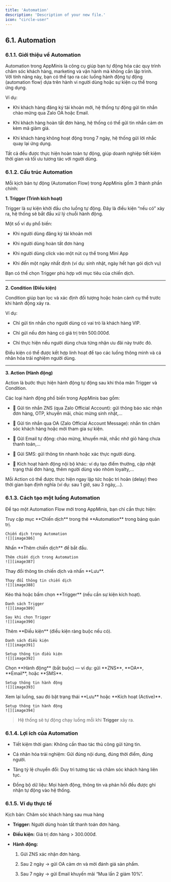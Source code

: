 ```yaml
---
title: 'Automation'
description: 'Description of your new file.'
icon: "circle-user"
---
```

## **6.1. Automation** 

### **6.1.1. Giới thiệu về Automation**

Automation trong AppMinis là công cụ giúp bạn tự động hóa các quy trình chăm sóc khách hàng, marketing và vận hành mà không cần lập trình.  
 Với tính năng này, bạn có thể tạo ra các luồng hành động tự động (automation flow) dựa trên hành vi người dùng hoặc sự kiện cụ thể trong ứng dụng.

Ví dụ:

* Khi khách hàng đăng ký tài khoản mới, hệ thống tự động gửi tin nhắn chào mừng qua Zalo OA hoặc Email.

* Khi khách hàng hoàn tất đơn hàng, hệ thống có thể gửi tin nhắn cảm ơn kèm mã giảm giá.

* Khi khách hàng không hoạt động trong 7 ngày, hệ thống gửi lời nhắc quay lại ứng dụng.

Tất cả đều được thực hiện hoàn toàn tự động, giúp doanh nghiệp tiết kiệm thời gian và tối ưu tương tác với người dùng.

### **6.1.2. Cấu trúc Automation**

Mỗi kịch bản tự động (Automation Flow) trong AppMinis gồm 3 thành phần chính:

**1\. Trigger (Trình kích hoạt)**

Trigger là sự kiện khởi đầu cho luồng tự động. Đây là điều kiện “nếu có” xảy ra, hệ thống sẽ bắt đầu xử lý chuỗi hành động.

Một số ví dụ phổ biến:

* Khi người dùng đăng ký tài khoản mới

* Khi người dùng hoàn tất đơn hàng

* Khi người dùng click vào một nút cụ thể trong Mini App

* Khi đến một ngày nhất định (ví dụ: sinh nhật, ngày hết hạn gói dịch vụ)

Bạn có thể chọn Trigger phù hợp với mục tiêu của chiến dịch.

---

**2\. Condition (Điều kiện)**

Condition giúp bạn lọc và xác định đối tượng hoặc hoàn cảnh cụ thể trước khi hành động xảy ra.

Ví dụ:

* Chỉ gửi tin nhắn cho người dùng có vai trò là khách hàng VIP.

* Chỉ gửi nếu đơn hàng có giá trị trên 500.000đ.

* Chỉ thực hiện nếu người dùng chưa từng nhận ưu đãi này trước đó.

Điều kiện có thể được kết hợp linh hoạt để tạo các luồng thông minh và cá nhân hóa trải nghiệm người dùng.

---

**3\. Action (Hành động)**

Action là bước thực hiện hành động tự động sau khi thỏa mãn Trigger và Condition.

Các loại hành động phổ biến trong AppMinis bao gồm:

* 📩 Gửi tin nhắn ZNS (qua Zalo Official Account): gửi thông báo xác nhận đơn hàng, OTP, khuyến mãi, chúc mừng sinh nhật,...

* 💬 Gửi tin nhắn qua OA (Zalo Official Account Message): nhắn tin chăm sóc khách hàng hoặc mời tham gia sự kiện.

* 📧 Gửi Email tự động: chào mừng, khuyến mãi, nhắc nhở giỏ hàng chưa thanh toán,...

* 📱 Gửi SMS: gửi thông tin nhanh hoặc xác thực người dùng.

* 🔄 Kích hoạt hành động nội bộ khác: ví dụ tạo điểm thưởng, cập nhật trạng thái đơn hàng, thêm người dùng vào nhóm loyalty,...

Mỗi Action có thể được thực hiện ngay lập tức hoặc trì hoãn (delay) theo thời gian bạn định nghĩa (ví dụ: sau 1 giờ, sau 3 ngày,...).

### **6.1.3. Cách tạo một luồng Automation**

Để tạo một Automation Flow mới trong AppMinis, bạn chỉ cần thực hiện:

<Steps>

  <Step title="Truy cập Chiến dịch trong Automation">
    Truy cập mục **Chiến dịch** trong thẻ **Automation** trong bảng quản trị.

    Chiến dịch trong Automation  
    ![][image386]
  </Step>

  <Step title="Thêm chiến dịch mới">
    Nhấn **Thêm chiến dịch** để bắt đầu.

    Thêm chiến dịch trong Automation  
    ![][image387]
  </Step>

  <Step title="Thiết lập thông tin chiến dịch">
    Thay đổi thông tin chiến dịch và nhấn **Lưu**.

    Thay đổi thông tin chiến dịch  
    ![][image388]
  </Step>

  <Step title="Thêm Trigger (nếu cần)">
    Kéo thả hoặc bấm chọn **Trigger** (nếu cần sự kiện kích hoạt).

    Danh sách Trigger  
    ![][image389]

    Sau khi chọn Trigger  
    ![][image390]
  </Step>

  <Step title="Thêm Điều kiện (nếu có)">
    Thêm **Điều kiện** (điều kiện ràng buộc nếu có).

    Danh sách điều kiện  
    ![][image391]

    Setup thông tin điều kiện  
    ![][image392]
  </Step>

  <Step title="Chọn Hành động (bắt buộc)">
    Chọn **Hành động** (bắt buộc) — ví dụ: gửi **ZNS**, **OA**, **Email**, hoặc **SMS**.

    Setup thông tin hành động  
    ![][image393]
  </Step>

  <Step title="Xem lại & Kích hoạt">
    Xem lại luồng, sau đó bật trạng thái **Lưu** hoặc **Kích hoạt (Active)**.

    Setup thông tin hành động  
    ![][image394]
  </Step>

</Steps>

> Hệ thống sẽ tự động chạy luồng mỗi khi **Trigger** xảy ra.


### **6.1.4. Lợi ích của Automation**

* Tiết kiệm thời gian: Không cần thao tác thủ công gửi từng tin.

* Cá nhân hóa trải nghiệm: Gửi đúng nội dung, đúng thời điểm, đúng người.

* Tăng tỷ lệ chuyển đổi: Duy trì tương tác và chăm sóc khách hàng liên tục.

* Đồng bộ dữ liệu: Mọi hành động, thông tin và phản hồi đều được ghi nhận tự động vào hệ thống.


### **6.1.5. Ví dụ thực tế**

Kịch bản: Chăm sóc khách hàng sau mua hàng

* **Trigger:** Người dùng hoàn tất thanh toán đơn hàng.

* **Điều kiện:** Giá trị đơn hàng \> 300.000đ.

* **Hành động:**

  1. Gửi ZNS xác nhận đơn hàng.

  2. Sau 2 ngày → gửi OA cảm ơn và mời đánh giá sản phẩm.

  3. Sau 7 ngày → gửi Email khuyến mãi “Mua lần 2 giảm 10%”.


